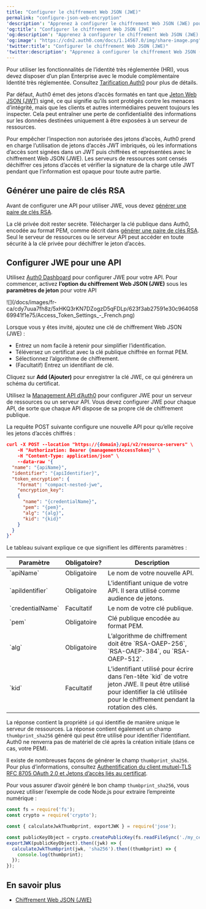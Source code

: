 ```yaml
---
title: "Configurer le chiffrement Web JSON (JWE)"
permalink: "configure-json-web-encryption"
'description': "Apprenez à configurer le chiffrement Web JSON (JWE) pour une API."
'og:title': "Configurer le chiffrement Web JSON (JWE)"
'og:description': "Apprenez à configurer le chiffrement Web JSON (JWE) pour une API."
'og:image': "https://cdn2.auth0.com/docs/1.14567.0/img/share-image.png"
'twitter:title': "Configurer le chiffrement Web JSON (JWE)"
'twitter:description': "Apprenez à configurer le chiffrement Web JSON (JWE) pour une API."
---
```


<Callout icon="file-lines" color="#0EA5E9" iconType="regular">

Pour utiliser les fonctionnalités de l’identité très réglementée (HRI), vous devez disposer d’un plan Enterprise avec le module complémentaire Identité très réglementée. Consultez [Tarification Auth0](https://auth0.com/pricing/) pour plus de détails.

</Callout>

Par défaut, Auth0 émet des jetons d’accès formatés en tant que [Jeton Web JSON (JWT)](/docs/fr-ca/secure/tokens/json-web-tokens) signé, ce qui signifie qu’ils sont protégés contre les menaces d’intégrité, mais que les clients et autres intermédiaires peuvent toujours les inspecter. Cela peut entraîner une perte de confidentialité des informations sur les données destinées uniquement à être exposées à un serveur de ressources.

Pour empêcher l’inspection non autorisée des jetons d’accès, Auth0 prend en charge l’utilisation de jetons d’accès <Tooltip href="/docs/docs/fr-ca/glossary?term=json-web-token" tip="Jeton Web JSON (JWT)
Format standard de jeton d’ID (et souvent de jeton d’accès) utilisé pour représenter en toute sécurité des demandes entre deux parties." cta="Voir le glossaire">JWT</Tooltip> imbriqués, où les informations d’accès sont signées dans un JWT puis chiffrées et représentées avec le chiffrement Web JSON (JWE). Les serveurs de ressources sont censés déchiffrer ces jetons d’accès et vérifier la signature de la charge utile JWT pendant que l’information est opaque pour toute autre partie.

## Générer une paire de clés RSA

Avant de configurer une API pour utiliser JWE, vous devez [générer une paire de clés RSA](/docs/fr-ca/secure/application-credentials/generate-rsa-key-pair).

La clé privée doit rester secrète. Télécharger la clé publique dans Auth0, encodée au format PEM, comme décrit dans [générer une paire de clés RSA](/docs/fr-ca/secure/application-credentials/generate-rsa-key-pair). Seul le serveur de ressources ou le serveur API peut accéder en toute sécurité à la clé privée pour déchiffrer le jeton d’accès.

## Configurer JWE pour une API

<Tabs><Tab title="Auth0 Dashboard">

Utilisez [Auth0 Dashboard](https://manage.auth0.com/) pour configurer JWE pour votre API. Pour commencer, activez **l’option du chiffrement Web JSON (JWE)** sous les **paramètres de jeton** pour votre API

<Frame>![](/docs/images/fr-ca/cdy7uua7fh8z/5xHKQ3rKN7DZogzD5qFDLp/623f3ab27591e30c96405869941f1e75/Access_Token_Settings_-_French.png)</Frame>

Lorsque vous y êtes invité, ajoutez une clé de chiffrement Web JSON (JWE) :

* Entrez un nom facile à retenir pour simplifier l’identification.
* Téléversez un certificat avec la clé publique chiffrée en format PEM.
* Sélectionnez l’algorithme de chiffrement.
* (Facultatif) Entrez un identifiant de clé.

Cliquez sur **Add (Ajouter)** pour enregistrer la clé JWE, ce qui générera un schéma du certificat.

</Tab><Tab title="Management API">

Utilisez la [Management API d’Auth0](https://auth0.com/docs/api/management/v2) pour configurer JWE pour un serveur de ressources ou un serveur API. Vous devez configurer JWE pour chaque API, de sorte que chaque API dispose de sa propre clé de chiffrement publique.

La requête POST suivante configure une nouvelle API pour qu’elle reçoive les jetons d’accès chiffrés :

```json lines
curl -X POST --location "https://{domain}/api/v2/resource-servers" \
    -H "Authorization: Bearer {managementAccessToken}" \
    -H "Content-Type: application/json" \
    --data-raw '{
  "name": "{apiName}",
  "identifier": "{apiIdentifier}",
  "token_encryption": {
    "format": "compact-nested-jwe",
    "encryption_key":
    {
      "name": "{credentialName}",
      "pem": "{pem}",
      "alg": "{alg}",
      "kid": "{kid}"
    }
  }
}'
```

Le tableau suivant explique ce que signifient les différents paramètres :

<table class="table"><thead>
<tr>
<th><strong>Paramètre</strong></th>
<th><strong>Obligatoire?</strong></th>
<th><strong>Description</strong></th>
</tr>
</thead>
<tbody>
<tr>
<td>`apiName`</td>
<td>Obligatoire</td>
<td>Le nom de votre nouvelle API.</td>
</tr>
<tr>
<td>`apiIdentifier`</td>
<td>Obligatoire</td>
<td>L’identifiant unique de votre API. Il sera utilisé comme audience de jetons.</td>
</tr>
<tr>
<td>`credentialName`</td>
<td>Facultatif</td>
<td>Le nom de votre clé publique.</td>
</tr>
<tr>
<td>`pem`</td>
<td>Obligatoire</td>
<td>Clé publique encodée au format PEM.</td>
</tr>
<tr>
<td>`alg`</td>
<td>Obligatoire</td>
<td>L’algorithme de chiffrement doit être `RSA-OAEP-256`, `RSA-OAEP-384`, ou `RSA-OAEP-512`.</td>
</tr>
<tr>
<td>`kid`</td>
<td>Facultatif</td>
<td>L’identifiant utilisé pour écrire dans l’en-tête `kid` de votre jeton JWE. Il peut être utilisé pour identifier la clé utilisée pour le chiffrement pendant la rotation des clés.</td>
</tr>
</tbody>
</table>

La réponse contient la propriété `id` qui identifie de manière unique le serveur de ressources. La réponse contient également un champ `thumbprint_sha256` généré qui peut être utilisé pour identifier l’identifiant. Auth0 ne renverra pas de matériel de clé après la création initiale (dans ce cas, votre PEM).

Il existe de nombreuses façons de générer le champ `thumbprint_sha256`. Pour plus d’informations, consultez [Authentification du client mutuel-TLS RFC 8705 OAuth 2.0 et Jetons d’accès liés au certificat](https://datatracker.ietf.org/doc/html/rfc8705#name-jwt-certificate-thumbprint-).

Pour vous assurer d’avoir généré le bon champ `thumbprint_sha256`, vous pouvez utiliser l’exemple de code Node.js pour extraire l’empreinte numérique :

```javascript lines
const fs = require('fs');
const crypto = require('crypto');

const { calculateJwkThumbprint, exportJWK } = require('jose');

const publicKeyObject = crypto.createPublicKey(fs.readFileSync('./my_cert.pem'));
exportJWK(publicKeyObject).then((jwk) => {
  calculateJwkThumbprint(jwk, 'sha256').then((thumbprint) => {
    console.log(thumbprint);
  });
});
```

</Tab></Tabs>

## En savoir plus

* [Chiffrement Web JSON (JWE)](/docs/fr-ca/secure/tokens/access-tokens/json-web-encryption)